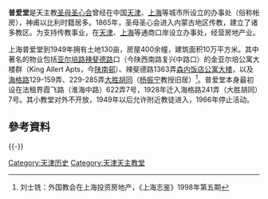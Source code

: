 '''普爱堂'''是天主教[[圣母圣心会|圣母圣心会]]曾经在中国[[天津|天津]]、[[上海|上海]]等城市所设立的办事处（俗称帐房），神甫以比利时籍居多。1865年，圣母圣心会进入内蒙古地区传教，建立了诸多教区。为支持传教事业，在[[天津|天津]]、[[上海|上海]]等通商口岸设立办事处，经营房地产业。

上海普爱堂到1949年拥有土地130亩，房屋400余幢，建筑面积10万平方米。其中著名的物业包括[[亚尔培路|亚尔培路]][[辣斐德路|辣斐德路]]口（今陕西南路复兴中路口）的金亚尔培公寓大楼群（King Allert Apts，今[[陕南村|陕南邨]]）、辣斐德路1363弄[[克莱门公寓|森内饭店公寓大楼]]，以及[[海格路|海格路]]129-159弄、229-285弄[[大胜胡同|大胜胡同]]（[[杨振宁|杨振宁]]教授旧居）<ref>刘士铣：外国教会在上海投资房地产，《上海志鉴》1998年第五期</ref>。普爱堂本身最初设在法租界霞飞路（淮海中路）622弄7号，1928年迁入海格路241弄（大胜胡同）7号。其小教堂对外不开放，1949年以后允许附近教徒进入，1966年停止活动。

==參考資料==
<div class="references-small">
<references />
</div>

{{-}}
{{天津教堂}}
{{天津近代历史文化专题}}

[[Category:天津历史|Category:天津历史]]
[[Category:天津天主教堂|Category:天津天主教堂]]